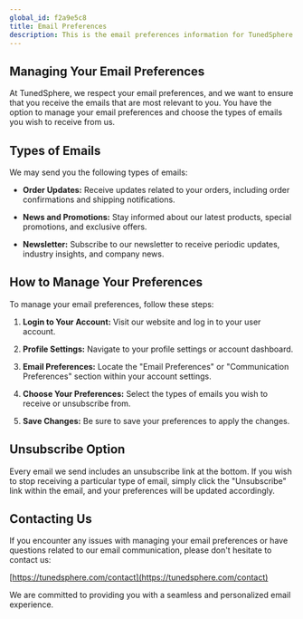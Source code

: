 ```yaml
---
global_id: f2a9e5c8
title: Email Preferences
description: This is the email preferences information for TunedSphere.
---
```


## Managing Your Email Preferences

At TunedSphere, we respect your email preferences, and we want to ensure that you receive the emails that are most relevant to you. You have the option to manage your email preferences and choose the types of emails you wish to receive from us.

## Types of Emails

We may send you the following types of emails:

- **Order Updates:** Receive updates related to your orders, including order confirmations and shipping notifications.

- **News and Promotions:** Stay informed about our latest products, special promotions, and exclusive offers.

- **Newsletter:** Subscribe to our newsletter to receive periodic updates, industry insights, and company news.

## How to Manage Your Preferences

To manage your email preferences, follow these steps:

1. **Login to Your Account:** Visit our website and log in to your user account.

2. **Profile Settings:** Navigate to your profile settings or account dashboard.

3. **Email Preferences:** Locate the "Email Preferences" or "Communication Preferences" section within your account settings.

4. **Choose Your Preferences:** Select the types of emails you wish to receive or unsubscribe from.

5. **Save Changes:** Be sure to save your preferences to apply the changes.

## Unsubscribe Option

Every email we send includes an unsubscribe link at the bottom. If you wish to stop receiving a particular type of email, simply click the "Unsubscribe" link within the email, and your preferences will be updated accordingly.

## Contacting Us

If you encounter any issues with managing your email preferences or have questions related to our email communication, please don't hesitate to contact us:

[https://tunedsphere.com/contact](https://tunedsphere.com/contact)

We are committed to providing you with a seamless and personalized email experience.

